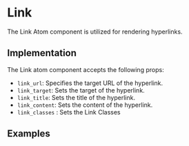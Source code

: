 
<Meta title="Atoms/Links" of={LinkStories} />


# **Link**

The Link Atom component is utilized for rendering hyperlinks.

## **Implementation**

The Link atom component accepts the following props:

- `link_url`: Specifies the target URL of the hyperlink.
- `link_target`: Sets the target of the hyperlink.
- `link_title`: Sets the title of the hyperlink.
- `link_content`: Sets the content of the hyperlink.
- `link_classes` : Sets the Link Classes

## **Examples**

<Canvas of={LinkStories.Link} />
<Controls of={LinkStories.Link} />
